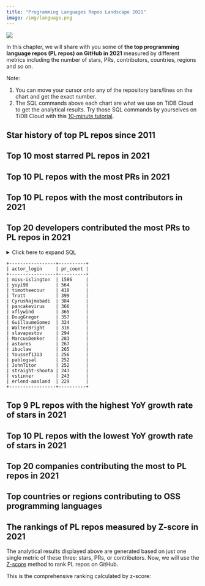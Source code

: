```yaml
---
title: "Programming Languages Repos Landscape 2021"
image: /img/language.png
---
```



![](/img/language.png)

In this chapter, we will share with you some of **the top programming language repos (PL repos) on GitHub in 2021** measured by different metrics including the number of stars, PRs, contributors, countries, regions and so on. 

Note: 

1. You can move your cursor onto any of the repository bars/lines on the chart and get the exact number. 
2. The SQL commands above each chart are what we use on TiDB Cloud to get the analytical results. Try those SQL commands by yourselves on TiDB Cloud with this [10-minute tutorial](/blog/try-it-yourself/).


## Star history of top PL repos since 2011

<CommonChart
  chart='dynamic-stars'
  category='archive-2021-top10-star-racing'
  formatSql={false}
  repo='programming_language_repos'
/>

## Top 10 most starred PL repos in 2021

<CommonChart
  chart='barchart'
  category='archive-2021-top10-by-stars'
  n={10}
  formatSql={false}
  categoryIndex='repo_name'
  valueIndex='stars'
  seriesName='Stars'
  repo='programming_language_repos'
/>

## Top 10 PL repos with the most PRs in 2021

<CommonChart
  chart='barchart'
  category='archive-2021-top10-by-prs'
  n={20}
  formatSql={false}
  categoryIndex='repo_name'
  valueIndex='num'
  seriesName='PRs'
  repo='programming_language_repos'
/>

## Top 10 PL repos with the most contributors in 2021

<CommonChart
  chart='barchart'
  category='archive-2021-top20-by-developers'
  formatSql={false}
  categoryIndex='actor_login'
  valueIndex='pr_count'
  categoryType='owner'
  seriesName='PRs'
  repo='programming_language_repos'
/>

## Top 20 developers contributed the most PRs to PL repos in 2021

<details>
 <summary>Click here to expand SQL</summary>

```sql
  SELECT actor_login, count(*) as pr_count
    FROM github_events
         JOIN programming_language_repos wf ON wf.id = github_events.repo_id
   WHERE event_year = 2021 
         AND type = 'PullRequestEvent' 
         AND action = 'opened' 
         AND actor_login not like '%bot%'
GROUP BY 1
ORDER BY 2 DESC
   LIMIT 20
```
</details>

```
+-----------------+----------+
| actor_login     | pr_count |
+-----------------+----------+
| miss-islington  | 1586     |
| yuyi98          | 564      |
| timotheecour    | 418      |
| Trott           | 399      |
| CyrusNajmabadi  | 384      |
| pancakevirus    | 366      |
| xflywind        | 365      |
| DougGregor      | 357      |
| GuillaumeGomez  | 324      |
| WalterBright    | 316      |
| slavapestov     | 294      |
| MarcusDenker    | 283      |
| astares         | 267      |
| ibuclaw         | 265      |
| Youssef1313     | 256      |
| pablogsal       | 252      |
| JohnTitor       | 252      |
| straight-shoota | 243      |
| vstinner        | 243      |
| erlend-aasland  | 229      |
+-----------------+----------+
```

## Top 9 PL repos with the highest YoY growth rate of stars in 2021

<CommonChart
  chart='yoychart'
  category='archive-2021-top20-by-stars-yoy'
  formatSql={false}
  repo='programming_language_repos'
/>

## Top 10 PL repos with the lowest YoY growth rate of stars in 2021

<CommonChart
  chart='yoychart'
  category='archive-2021-bottom10-by-yoy'
  formatSql={false}
  repo='programming_language_repos'
/>

## Top 20 companies contributing the most to PL repos in 2021

<CommonChart
  chart='barchart'
  category='archive-2021-top20-by-companies'
  formatSql={false}
  categoryIndex='company'
  valueIndex='users_count'
  seriesName='Contributors'
  categoryType={false}
  repo='programming_language_repos'
/>

## Top countries or regions contributing to OSS programming languages

<CommonChart
  chart='worldmapchart'
  category='archive-2021-top10-by-regions'
  formatSql={false}
  categoryIndex='country_code'
  valueIndex='users_count'
  seriesName='Contributors'
  repo='programming_language_repos'
/>

## The rankings of PL repos measured by Z-score in 2021

The analytical results displayed above are generated based on just one single metric of these three: stars, PRs, or contributors. Now, we will use the [Z-score](https://en.wikipedia.org/wiki/Standard_score) method to rank PL repos on GitHub.

This is the comprehensive ranking calculated by z-score:

<CommonChart
  chart='zscorechart'
  category='archive-2021-archive-ranking'
  formatSql={false}
  repo='programming_language_repos'
/>
